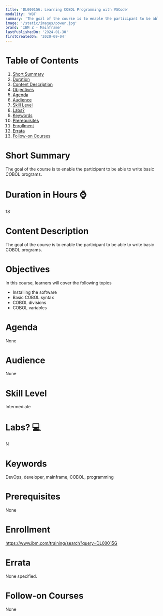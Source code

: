 ```yaml
---
title: 'DL00015G: Learning COBOL Programming with VSCode'
modality: 'WBT'
summary: 'The goal of the course is to enable the participant to be able to write basic COBOL programs.'
image: '/static/images/power.jpg'
brand: 'IBM Z - Mainframe'
lastPublishedOn: '2024-01-30'
firstCreatedOn: '2020-09-04'
---
```

# Table of Contents
1.  [Short Summary](#short-summary)
2.  [Duration](#duration-in-hours-)
3.  [Content Description](#content-description)
4.  [Objectives](#objectives)
5.  [Agenda](#agenda)
6.  [Audience](#audience)
7.  [Skill Level](#skill-level)
8.  [Labs?](#labs-)
9.  [Keywords](#keywords)
10. [Prerequisites](#prerequisites)
11. [Enrollment](#enrollment)
12. [Errata](#errata)
13. [Follow-on Courses](#follow-on-courses)

# Short Summary
The goal of the course is to enable the participant to be able to write basic COBOL programs.

# Duration in Hours ⌚
18

# Content Description
The goal of the course is to enable the participant to be able to write basic COBOL programs.

# Objectives
In this course, learners will cover the following topics

* Installing the software
* Basic COBOL syntax
* COBOL divisions
* COBOL variables


# Agenda
None

# Audience
None

# Skill Level
Intermediate

# Labs? 💻
N

# Keywords
DevOps, developer, mainframe, COBOL, programming

# Prerequisites
None

# Enrollment
https://www.ibm.com/training/search?query=DL00015G

# Errata
None specified.

# Follow-on Courses
None

